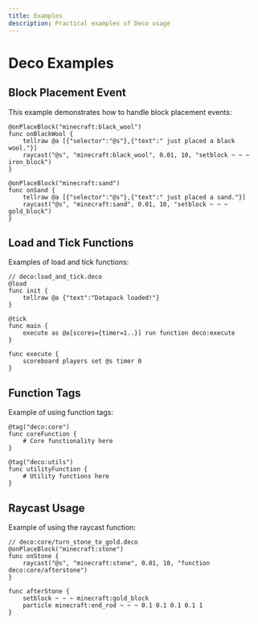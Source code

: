 ```yaml
---
title: Examples
description: Practical examples of Deco usage
---
```


# Deco Examples

## Block Placement Event

This example demonstrates how to handle block placement events:

```deco
@onPlaceBlock("minecraft:black_wool")
func onBlackWool {
    tellraw @a [{"selector":"@s"},{"text":" just placed a black wool."}]
    raycast("@s", "minecraft:black_wool", 0.01, 10, "setblock ~ ~ ~ iron_block")
}

@onPlaceBlock("minecraft:sand")
func onSand {
    tellraw @a [{"selector":"@s"},{"text":" just placed a sand."}]
    raycast("@s", "minecraft:sand", 0.01, 10, "setblock ~ ~ ~ gold_block")
}
```

## Load and Tick Functions

Examples of load and tick functions:

```deco
// deco:load_and_tick.deco
@load
func init {
    tellraw @a {"text":"Datapack loaded!"}
}

@tick
func main {
    execute as @a[scores={timer=1..}] run function deco:execute
}

func execute {
    scoreboard players set @s timer 0
}
```

## Function Tags

Example of using function tags:

```deco
@tag("deco:core")
func coreFunction {
    # Core functionality here
}

@tag("deco:utils")
func utilityFunction {
    # Utility functions here
}
```

## Raycast Usage

Example of using the raycast function:

```deco
// deco:core/turn_stone_to_gold.deco
@onPlaceBlock("minecraft:stone")
func onStone {
    raycast("@s", "minecraft:stone", 0.01, 10, "function deco:core/afterstone")
}

func afterStone {
    setblock ~ ~ ~ minecraft:gold_block
    particle minecraft:end_rod ~ ~ ~ 0.1 0.1 0.1 0.1 1
}
``` 